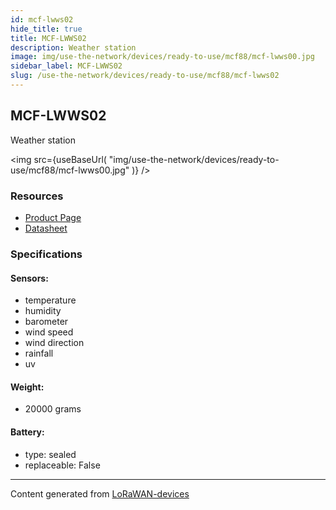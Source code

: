```yaml
---
id: mcf-lwws02
hide_title: true
title: MCF-LWWS02
description: Weather station
image: img/use-the-network/devices/ready-to-use/mcf88/mcf-lwws00.jpg
sidebar_label: MCF-LWWS02
slug: /use-the-network/devices/ready-to-use/mcf88/mcf-lwws02
---
```



## MCF-LWWS02

Weather station

<img
  src={useBaseUrl(
    "img/use-the-network/devices/ready-to-use/mcf88/mcf-lwws00.jpg"
  )}
/>

### Resources

- [Product Page](https://enginko.com/en/solutions/mcf-lwws00/)
- [Datasheet](https://enginko.com/wp-content/uploads/2020/09/MCF-LWWS00-01.pdf)

### Specifications

#### Sensors:

- temperature
- humidity
- barometer
- wind speed
- wind direction
- rainfall
- uv

#### Weight:

- 20000 grams

#### Battery:

- type: sealed
- replaceable: False

---

Content generated from
[LoRaWAN-devices](https://github.com/TheThingsNetwork/lorawan-devices)
